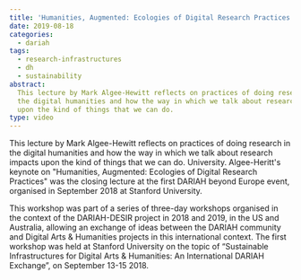 ```yaml
---
title: 'Humanities, Augmented: Ecologies of Digital Research Practices'
date: 2019-08-18
categories:
  - dariah
tags:
  - research-infrastructures
  - dh
  - sustainability
abstract:
  This lecture by Mark Algee-Hewitt reflects on practices of doing research in
  the digital humanities and how the way in which we talk about research impacts
  upon the kind of things that we can do.
type: video
---
```


This lecture by Mark Algee-Hewitt reflects on practices of doing research in the
digital humanities and how the way in which we talk about research impacts upon
the kind of things that we can do. University. Algee-Heritt's keynote on
"Humanities, Augmented: Ecologies of Digital Research Practices" was the closing
lecture at the first DARIAH beyond Europe event, organised in September 2018 at
Stanford University.

This workshop was part of a series of three-day workshops organised in the
context of the DARIAH-DESIR project in 2018 and 2019, in the US and Australia,
allowing an exchange of ideas between the DARIAH community and Digital Arts &
Humanities projects in this international context. The first workshop was held
at Stanford University on the topic of “Sustainable Infrastructures for Digital
Arts & Humanities: An International DARIAH Exchange”, on September 13-15 2018.

<VideoCard
  title="Humanities, Augmented"
  subtitle="Ecologies of Digital Research Practices"
  id="BhDB3IaLZNw"
  image="images/ecologies-research.png"
/>

